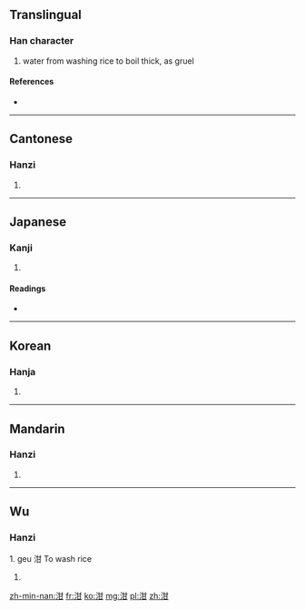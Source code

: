 ==Translingual==

===Han character===
{{Han char|rn=85|rad=水|as=05|sn=8|four=3417<sub>0</sub>|canj=水廿一 (ETM)}}

# water from washing rice to boil thick, as gruel

====References====
* {{Han ref|kx=0616.100|dkj=17289|dj=1010.010|hdz=31580.010|uh=6CD4|ud=27860|bh=CCF4|bd=52468}}

----

==Cantonese==

===Hanzi===
{{yue-hanzi|jyut=gam1|y=gam1}}

# {{defn|lang=yue|sort=水05}}

----

==Japanese==

===Kanji===
{{ja-kanji|grade=|rs=水05}}

# {{defn|lang=ja|sort=水05}}

====Readings====
* {{ja-readings|on=[[かん]] (kan), [[ごん]] (gon)|kun=}}

----

==Korean==

===Hanja===
{{ko-hanja|hangeul=검|eumhun=|rv=geom|mr=kŏm|y=kem}}

# {{defn|lang=ko|sort=水05}}

----

==Mandarin==

===Hanzi===
{{cmn-hanzi|pin=[[gān]] ([[gan1]])|wg=kan<sup>1</sup>}}

# {{defn|lang=cmn|sort=水05}}

----

==Wu==

===Hanzi===
1. geu 泔 To wash rice

# {{defn|wuu}}

[[zh-min-nan:泔]]
[[fr:泔]]
[[ko:泔]]
[[mg:泔]]
[[pl:泔]]
[[zh:泔]]